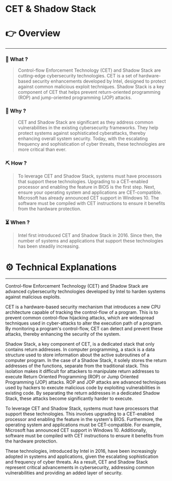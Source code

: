 # CET & Shadow Stack


# 👉 Overview

---

### 👀 What ?

> Control-flow Enforcement Technology (CET) and Shadow Stack are cutting-edge cybersecurity technologies. CET is a set of hardware-based security enhancements developed by Intel, designed to protect against common malicious exploit techniques. Shadow Stack is a key component of CET that helps prevent return-oriented programming (ROP) and jump-oriented programming (JOP) attacks.
> 

### 🧐 Why ?

> CET and Shadow Stack are significant as they address common vulnerabilities in the existing cybersecurity frameworks. They help protect systems against sophisticated cyberattacks, thereby enhancing overall system security. Today, with the escalating frequency and sophistication of cyber threats, these technologies are more critical than ever.
> 

### ⛏️ How ?

> To leverage CET and Shadow Stack, systems must have processors that support these technologies. Upgrading to a CET-enabled processor and enabling the feature in BIOS is the first step. Next, ensure your operating system and applications are CET-compatible. Microsoft has already announced CET support in Windows 10. The software must be compiled with CET instructions to ensure it benefits from the hardware protection.
> 

### ⏳ When ?

> Intel first introduced CET and Shadow Stack in 2016. Since then, the number of systems and applications that support these technologies has been steadily increasing.
> 

# ⚙️ Technical Explanations

---

Control-flow Enforcement Technology (CET) and Shadow Stack are advanced cybersecurity technologies developed by Intel to harden systems against malicious exploits.

CET is a hardware-based security mechanism that introduces a new CPU architecture capable of tracking the control-flow of a program. This is to prevent common control-flow hijacking attacks, which are widespread techniques used in cyber-attacks to alter the execution path of a program. By monitoring a program's control-flow, CET can detect and prevent these attacks, thereby enhancing the security of the system.

Shadow Stack, a key component of CET, is a dedicated stack that only contains return addresses. In computer programming, a stack is a data structure used to store information about the active subroutines of a computer program. In the case of a Shadow Stack, it solely stores the return addresses of the functions, separate from the traditional stack. This isolation makes it difficult for attackers to manipulate return addresses to execute Return Oriented Programming (ROP) or Jump Oriented Programming (JOP) attacks. ROP and JOP attacks are advanced techniques used by hackers to execute malicious code by exploiting vulnerabilities in existing code. By separating the return addresses in a dedicated Shadow Stack, these attacks become significantly harder to execute.

To leverage CET and Shadow Stack, systems must have processors that support these technologies. This involves upgrading to a CET-enabled processor and enabling the feature in the system's BIOS. Furthermore, the operating system and applications must be CET-compatible. For example, Microsoft has announced CET support in Windows 10. Additionally, software must be compiled with CET instructions to ensure it benefits from the hardware protection.

These technologies, introduced by Intel in 2016, have been increasingly adopted in systems and applications, given the escalating sophistication and frequency of cyber threats. As a result, CET and Shadow Stack represent critical advancements in cybersecurity, addressing common vulnerabilities and providing an added layer of security.
